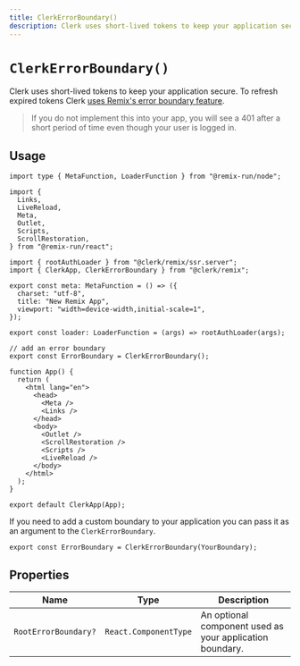 ---
title: ClerkErrorBoundary()
description: Clerk uses short-lived tokens to keep your application secure. To refresh expired tokens, Clerk uses Remix's error boundary feature.
---

# `ClerkErrorBoundary()`

Clerk uses short-lived tokens to keep your application secure. To refresh expired tokens Clerk [uses Remix's error boundary feature](https://remix.run/docs/en/main/route/error-boundary).

> If you do not implement this into your app, you will see a 401 after a short period of time even though your user is logged in.

## Usage

```tsx {13, 23-24}
import type { MetaFunction, LoaderFunction } from "@remix-run/node";

import {
  Links,
  LiveReload,
  Meta,
  Outlet,
  Scripts,
  ScrollRestoration,
} from "@remix-run/react";

import { rootAuthLoader } from "@clerk/remix/ssr.server";
import { ClerkApp, ClerkErrorBoundary } from "@clerk/remix";

export const meta: MetaFunction = () => ({
  charset: "utf-8",
  title: "New Remix App",
  viewport: "width=device-width,initial-scale=1",
});

export const loader: LoaderFunction = (args) => rootAuthLoader(args);

// add an error boundary
export const ErrorBoundary = ClerkErrorBoundary();

function App() {
  return (
    <html lang="en">
      <head>
        <Meta />
        <Links />
      </head>
      <body>
        <Outlet />
        <ScrollRestoration />
        <Scripts />
        <LiveReload />
      </body>
    </html>
  );
}

export default ClerkApp(App);
```

If you need to add a custom boundary to your application you can pass it as an argument to the `ClerkErrorBoundary`.

```tsx
export const ErrorBoundary = ClerkErrorBoundary(YourBoundary);
```

## Properties

| Name | Type | Description |
| --- | --- | --- |
| `RootErrorBoundary?` | `React.ComponentType` | An optional component used as your application boundary. |
